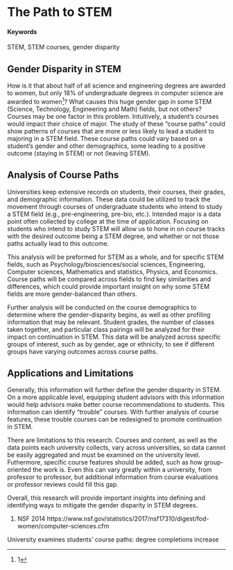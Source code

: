 # The Path to STEM {#STEM-path}

#### Keywords

STEM, STEM courses, gender disparity

## Gender Disparity in STEM

How is it that about half of all science and engineering degrees are awarded to women, but only 18% of undergraduate degrees in computer science are awarded to women^[1]? What causes this huge gender gap in some STEM (Science, Technology, Engineering and Math) fields, but not others? Courses may be one factor in this problem. Intuitively, a student's courses would impact their choice of major. The study of these "course paths" could show patterns of courses that are more or less likely to lead a student to majoring in a STEM field. These course paths could vary based on a student's gender and other demographics, some leading to a positive outcome (staying in STEM) or not (leaving STEM).

## Analysis of Course Paths

Universities keep extensive records on students, their courses, their grades, and demographic information. These data could be utilized to track the movement through courses of undergraduate students who intend to study a STEM field (e.g., pre-engineering, pre-bio, etc.). Intended major is a data point often collected by college at the time of application. Focusing on students who intend to study STEM will allow us to hone in on course tracks with the desired outcome being a STEM degree, and whether or not those paths actually lead to this outcome.

This analysis will be preformed for STEM as a whole, and for specific STEM fields, such as Psychology/biosciences/social sciences, Engineering, Computer sciences, Mathematics and statistics, Physics, and Economics. Course paths will be compared across fields to find key similarities and differences, which could provide important insight on why some STEM fields are more gender-balanced than others.

Further analysis will be conducted on the course demographics to determine where the gender-disparity begins, as well as other profiling information that may be relevant. Student grades, the number of classes taken together, and particular class pairings will be analyzed for their impact on continuation in STEM. This data will be analyzed across specific groups of interest, such as by gender, age or ethnicity, to see if different groups have varying outcomes across course paths.

## Applications and Limitations

Generally, this information will further define the gender disparity in STEM. On a more applicable level, equipping student advisors with this information would help advisors make better course recommendations to students. This information can identify "trouble" courses. With further analysis of course features, these trouble courses can be redesigned to promote continuation in STEM. 

There are limitations to this research. Courses and content, as well as the data points each university collects, vary across universities, so data cannot be easily aggregated and must be examined on the university level. Futhermore, specific course features should be added, such as how group-oriented the work is. Even this can vary greatly within a university, from professor to professor, but additional information from course evaluations or professor reviews could fill this gap. 

Overall, this research will provide important insights into defining and identifying ways to mitigate the gender disparity in STEM degrees. 

1. NSF 2014 https://www.nsf.gov/statistics/2017/nsf17310/digest/fod-women/computer-sciences.cfm

University examines students' course paths: degree completions increase
